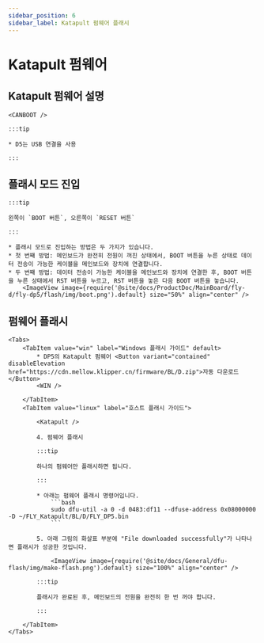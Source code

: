 ```yaml
---
sidebar_position: 6
sidebar_label: Katapult 펌웨어 플래시
---
```







# Katapult 펌웨어

## Katapult 펌웨어 설명

    <CANBOOT />

    :::tip

    * D5는 USB 연결을 사용

    :::

## 플래시 모드 진입

    :::tip

    왼쪽이 `BOOT 버튼`, 오른쪽이 `RESET 버튼`

    :::

    * 플래시 모드로 진입하는 방법은 두 가지가 있습니다.
    * 첫 번째 방법: 메인보드가 완전히 전원이 꺼진 상태에서, BOOT 버튼을 누른 상태로 데이터 전송이 가능한 케이블을 메인보드와 장치에 연결합니다.
    * 두 번째 방법: 데이터 전송이 가능한 케이블을 메인보드와 장치에 연결한 후, BOOT 버튼을 누른 상태에서 RST 버튼을 누르고, RST 버튼을 놓은 다음 BOOT 버튼을 놓습니다.
        <ImageView image={require('@site/docs/ProductDoc/MainBoard/fly-d/fly-dp5/flash/img/boot.png').default} size="50%" align="center" />

## 펌웨어 플래시
    <Tabs>
        <TabItem value="win" label="Windows 플래시 가이드" default>
            * DP5의 Katapult 펌웨어 <Button variant="contained" disableElevation href="https://cdn.mellow.klipper.cn/firmware/BL/D.zip">자동 다운로드</Button>
            <WIN />

        </TabItem>
        <TabItem value="linux" label="호스트 플래시 가이드">

            <Katapult />

            4. 펌웨어 플래시

            :::tip

            하나의 펌웨어만 플래시하면 됩니다.

            :::

            * 아래는 펌웨어 플래시 명령어입니다.
                ```bash
                sudo dfu-util -a 0 -d 0483:df11 --dfuse-address 0x08000000 -D ~/FLY_Katapult/BL/D/FLY_DP5.bin
                ```

            5. 아래 그림의 화살표 부분에 "File downloaded successfully"가 나타나면 플래시가 성공한 것입니다.

                <ImageView image={require('@site/docs/General/dfu-flash/img/make-flash.png').default} size="100%" align="center" />

            :::tip

            플래시가 완료된 후, 메인보드의 전원을 완전히 한 번 꺼야 합니다.

            :::

        </TabItem>
    </Tabs>